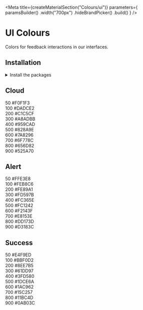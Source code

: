 
<Meta
    title={createMaterialSection("Colours/ui")}
    parameters={
        paramsBuilder()
            .width("700px")
            .hideBrandPicker()
            .build()
    }
/>

# UI Colours

Colors for feedback interactions in our interfaces.

## Installation

<details><summary >Install the packages</summary>

Install from <a href={INSTALLATION_PAGE}>the React bundle</a> or as a single package:

```bash
npm install @orbit-ui/css-normalize @orbit-ui/tachyons @orbit-ui/foundation
```

</details>

## Cloud

<div className="mw7">
    <div className="pa4 bg-cloud-50 br4 br--top">
        <div className="flex justify-between">
            <span>50</span>
            <span>#F0F1F3</span>
        </div>
    </div>
    <div className="pa4 bg-cloud-100">
        <div className="flex justify-between">
            <span>100</span>
            <span>#DADCE2</span>
        </div>
    </div>
    <div className="pa4 bg-cloud-200">
        <div className="flex justify-between">
            <span>200</span>
            <span>#C1C5CF</span>
        </div>
    </div>
    <div className="pa4 bg-cloud-300">
        <div className="flex justify-between">
            <span>300</span>
            <span>#A8ADBB</span>
        </div>
    </div>
    <div className="pa4 bg-cloud-400">
        <div className="flex justify-between">
            <span>400</span>
            <span>#959CAD</span>
        </div>
    </div>
    <div className="pa4 bg-cloud-500">
        <div className="flex justify-between">
            <span>500</span>
            <span>#828A9E</span>
        </div>
    </div>
    <div className="pa4 bg-cloud-600">
        <div className="flex justify-between">
            <span>600</span>
            <span>#7A8296</span>
        </div>
    </div>
    <div className="pa4 bg-cloud-700">
        <div className="flex justify-between">
            <span>700</span>
            <span>#6F778C</span>
        </div>
    </div>
    <div className="pa4 bg-cloud-800 white">
        <div className="flex justify-between">
            <span>800</span>
            <span>#656D82</span>
        </div>
    </div>
    <div className="pa4 br4 br--bottom bg-cloud-900 white">
        <div className="flex justify-between">
            <span>900</span>
            <span>#525A70</span>
        </div>
    </div>
</div>

## Alert

<div className="mw7">
    <div className="pa4 bg-alert-50 br4 br--top">
        <div className="flex justify-between">
            <span>50</span>
            <span>#FFE3E8</span>
        </div>
    </div>
    <div className="pa4 bg-alert-100">
        <div className="flex justify-between">
            <span>100</span>
            <span>#FEB8C6</span>
        </div>
    </div>
    <div className="pa4 bg-alert-200">
        <div className="flex justify-between">
            <span>200</span>
            <span>#FE89A1</span>
        </div>
    </div>
    <div className="pa4 bg-alert-300">
        <div className="flex justify-between">
            <span>300</span>
            <span>#FD597B</span>
        </div>
    </div>
    <div className="pa4 bg-alert-400">
        <div className="flex justify-between">
            <span>400</span>
            <span>#FC365E</span>
        </div>
    </div>
    <div className="pa4 bg-alert-500 white">
        <div className="flex justify-between">
            <span>500</span>
            <span>#FC1242</span>
        </div>
    </div>
    <div className="pa4 bg-alert-600 white">
        <div className="flex justify-between">
            <span>600</span>
            <span>#F2143F</span>
        </div>
    </div>
    <div className="pa4 bg-alert-700 white">
        <div className="flex justify-between">
            <span>700</span>
            <span>#E8153E</span>
        </div>
    </div>
    <div className="pa4 bg-alert-800 white">
        <div className="flex justify-between">
            <span>800</span>
            <span>#DD173D</span>
        </div>
    </div>
    <div className="pa4 br4 br--bottom bg-alert-900 white">
        <div className="flex justify-between">
            <span>900</span>
            <span>#D3183C</span>
        </div>
    </div>
</div>

## Success

<div className="mw7">
    <div className="pa4 bg-success-50 br4 br--top">
        <div className="flex justify-between">
            <span>50</span>
            <span>#E4F9ED</span>
        </div>
    </div>
    <div className="pa4 bg-success-100">
        <div className="flex justify-between">
            <span>100</span>
            <span>#BBF0D2</span>
        </div>
    </div>
    <div className="pa4 bg-success-200">
        <div className="flex justify-between">
            <span>200</span>
            <span>#8EE7B5</span>
        </div>
    </div>
    <div className="pa4 bg-success-300">
        <div className="flex justify-between">
            <span>300</span>
            <span>#61DD97</span>
        </div>
    </div>
    <div className="pa4 bg-success-400">
        <div className="flex justify-between">
            <span>400</span>
            <span>#3FD580</span>
        </div>
    </div>
    <div className="pa4 bg-success-500">
        <div className="flex justify-between">
            <span>500</span>
            <span>#1DCE6A</span>
        </div>
    </div>
    <div className="pa4 bg-success-600">
        <div className="flex justify-between">
            <span>600</span>
            <span>#1AC962</span>
        </div>
    </div>
    <div className="pa4 bg-success-700">
        <div className="flex justify-between">
            <span>700</span>
            <span>#15C257</span>
        </div>
    </div>
    <div className="pa4 bg-success-800 white">
        <div className="flex justify-between">
            <span>800</span>
            <span>#11BC4D</span>
        </div>
    </div>
    <div className="pa4 br4 br--bottom bg-success-900 white">
        <div className="flex justify-between">
            <span>900</span>
            <span>#0AB03C</span>
        </div>
    </div>
</div>
